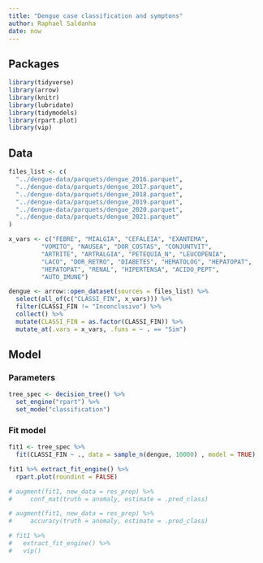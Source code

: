 ```yaml
---
title: "Dengue case classification and symptons"
author: Raphael Saldanha
date: now
---
```


## Packages

```r
library(tidyverse)
library(arrow)
library(knitr)
library(lubridate)
library(tidymodels)
library(rpart.plot)
library(vip)
```

## Data

```r
files_list <- c(
  "../dengue-data/parquets/dengue_2016.parquet",
  "../dengue-data/parquets/dengue_2017.parquet",
  "../dengue-data/parquets/dengue_2018.parquet",
  "../dengue-data/parquets/dengue_2019.parquet",
  "../dengue-data/parquets/dengue_2020.parquet",
  "../dengue-data/parquets/dengue_2021.parquet"
)

x_vars <- c("FEBRE", "MIALGIA", "CEFALEIA", "EXANTEMA",
         "VOMITO", "NAUSEA", "DOR_COSTAS", "CONJUNTVIT", 
         "ARTRITE", "ARTRALGIA", "PETEQUIA_N", "LEUCOPENIA", 
         "LACO", "DOR_RETRO", "DIABETES", "HEMATOLOG", "HEPATOPAT",
         "HEPATOPAT", "RENAL", "HIPERTENSA", "ACIDO_PEPT",
         "AUTO_IMUNE")

dengue <- arrow::open_dataset(sources = files_list) %>%
  select(all_of(c("CLASSI_FIN", x_vars))) %>%
  filter(CLASSI_FIN != "Inconclusivo") %>%
  collect() %>%
  mutate(CLASSI_FIN = as.factor(CLASSI_FIN)) %>%
  mutate_at(.vars = x_vars, .funs = ~ . == "Sim")
```

## Model

### Parameters

```r
tree_spec <- decision_tree() %>%
  set_engine("rpart") %>%
  set_mode("classification")
```

### Fit model

```r
fit1 <- tree_spec %>%
  fit(CLASSI_FIN ~ ., data = sample_n(dengue, 10000) , model = TRUE)
```

```r
fit1 %>% extract_fit_engine() %>%
  rpart.plot(roundint = FALSE)
```

```r
# augment(fit1, new_data = res_prep) %>%
#     conf_mat(truth = anomaly, estimate = .pred_class)
```

```r
# augment(fit1, new_data = res_prep) %>%
#     accuracy(truth = anomaly, estimate = .pred_class)
```

```r
# fit1 %>% 
#   extract_fit_engine() %>% 
#   vip()
```
